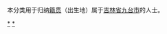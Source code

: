 {{Catnav|頁面分類|各種主題的頁面分類|依中国各省来作的分类|各地中国人|吉林人|长春人}}
{{Catnav|頁面分類|人物|各國人物|中国人|各地中国人|吉林人|长春人}}

本分类用于归纳[[籍贯|籍贯]]（出生地）属于[[吉林省|吉林省]][[九台市|九台市]]的人士。

[[Category:长春人|*]]
[[Category:九台区|*]]